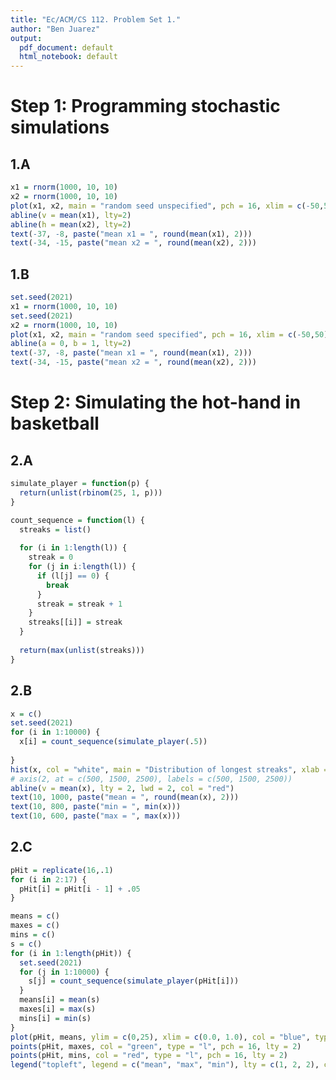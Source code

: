 ```yaml
---
title: "Ec/ACM/CS 112. Problem Set 1."
author: "Ben Juarez"
output:
  pdf_document: default
  html_notebook: default
---
```



# Step 1: Programming stochastic simulations

## 1.A
```r
x1 = rnorm(1000, 10, 10)
x2 = rnorm(1000, 10, 10)
plot(x1, x2, main = "random seed unspecified", pch = 16, xlim = c(-50,50), ylim = c(-50,50), col = rgb(1,0,0,.3))
abline(v = mean(x1), lty=2)
abline(h = mean(x2), lty=2)
text(-37, -8, paste("mean x1 = ", round(mean(x1), 2)))
text(-34, -15, paste("mean x2 = ", round(mean(x2), 2)))
```
## 1.B
```r
set.seed(2021)
x1 = rnorm(1000, 10, 10)
set.seed(2021)
x2 = rnorm(1000, 10, 10)
plot(x1, x2, main = "random seed specified", pch = 16, xlim = c(-50,50), ylim = c(-50,50), col = rgb(1,0,0,.3))
abline(a = 0, b = 1, lty=2)
text(-37, -8, paste("mean x1 = ", round(mean(x1), 2)))
text(-34, -15, paste("mean x2 = ", round(mean(x2), 2)))
```
# Step 2: Simulating the hot-hand in basketball

## 2.A
```r
simulate_player = function(p) {
  return(unlist(rbinom(25, 1, p)))
}

count_sequence = function(l) {
  streaks = list()
  
  for (i in 1:length(l)) {
    streak = 0
    for (j in i:length(l)) {
      if (l[j] == 0) {
        break
      }
      streak = streak + 1
    }
    streaks[[i]] = streak
  }
  
  return(max(unlist(streaks)))
}
```

## 2.B
```r
x = c()
set.seed(2021)
for (i in 1:10000) {
  x[i] = count_sequence(simulate_player(.5))
  
}
hist(x, col = "white", main = "Distribution of longest streaks", xlab = "size of longest streak", ylab = "", ylim = c(0,3000))
# axis(2, at = c(500, 1500, 2500), labels = c(500, 1500, 2500))
abline(v = mean(x), lty = 2, lwd = 2, col = "red")
text(10, 1000, paste("mean = ", round(mean(x), 2)))
text(10, 800, paste("min = ", min(x)))
text(10, 600, paste("max = ", max(x)))
```

## 2.C
```r
pHit = replicate(16,.1)
for (i in 2:17) {
  pHit[i] = pHit[i - 1] + .05
}

means = c()
maxes = c()
mins = c()
s = c()
for (i in 1:length(pHit)) {
  set.seed(2021)
  for (j in 1:10000) {
    s[j] = count_sequence(simulate_player(pHit[i]))
  }
  means[i] = mean(s)
  maxes[i] = max(s)
  mins[i] = min(s)
}
plot(pHit, means, ylim = c(0,25), xlim = c(0.0, 1.0), col = "blue", type = "o", pch = 16, xlab = "prob score", ylab = "streak height")
points(pHit, maxes, col = "green", type = "l", pch = 16, lty = 2)
points(pHit, mins, col = "red", type = "l", pch = 16, lty = 2)
legend("topleft", legend = c("mean", "max", "min"), lty = c(1, 2, 2), col = c("blue", "green", "red"), bty = "n")
```



